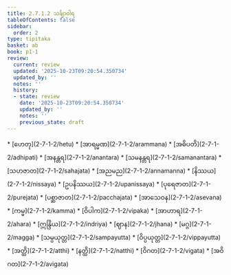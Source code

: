 ```yaml
---
title: 2.7.1.2 သင်္ချာဝါရ
tableOfContents: false
sidebar:
  order: 2
type: tipitaka
basket: ab
book: p1-1
review:
  current: review
  updated: '2025-10-23T09:20:54.350734'
  updated_by: ''
  notes: ''
  history:
  - state: review
    date: '2025-10-23T09:20:54.350734'
    updated_by: ''
    notes: ''
    previous_state: draft
---
```



<ReviewStatus review={frontmatter.review} showDetails={true} />

<HypothesisAnnotation frontmatter={frontmatter} />

<DynamicBreadcrumb />



<TableOfContents book="p1-1" section="2.7.1.2">
* [ဟေတု](2-7-1-2/hetu)
* [အာရမ္မဏ](2-7-1-2/arammana)
* [အဓိပတိ](2-7-1-2/adhipati)
* [အနန္တရ](2-7-1-2/anantara)
* [သမနန္တရ](2-7-1-2/samanantara)
* [သဟဇာတ](2-7-1-2/sahajata)
* [အညမည](2-7-1-2/annamanna)
* [နိဿယ](2-7-1-2/nissaya)
* [ဥပနိဿယ](2-7-1-2/upanissaya)
* [ပုရေဇာတ](2-7-1-2/purejata)
* [ပစ္ဆာဇာတ](2-7-1-2/pacchajata)
* [အာသေဝန](2-7-1-2/asevana)
* [ကမ္မ](2-7-1-2/kamma)
* [ဝိပါက](2-7-1-2/vipaka)
* [အာဟာရ](2-7-1-2/ahara)
* [ဣန္ဒြိယ](2-7-1-2/indriya)
* [ဈာန](2-7-1-2/jhana)
* [မဂ္ဂ](2-7-1-2/magga)
* [သမ္ပယုတ္တ](2-7-1-2/sampayutta)
* [ဝိပ္ပယုတ္တ](2-7-1-2/vippayutta)
* [အတ္ထိ](2-7-1-2/atthi)
* [နတ္ထိ](2-7-1-2/natthi)
* [ဝိဂတ](2-7-1-2/vigata)
* [အဝိဂတ](2-7-1-2/avigata)
</TableOfContents>